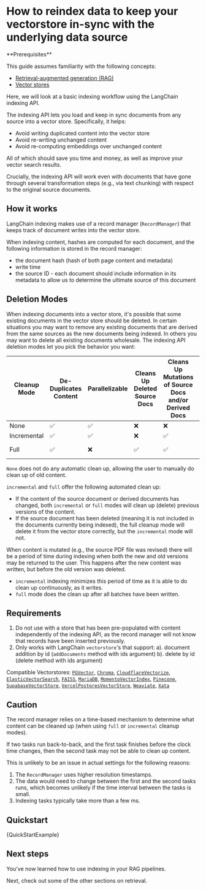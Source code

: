 # How to reindex data to keep your vectorstore in-sync with the underlying data source

<Info>
**Prerequisites**


This guide assumes familiarity with the following concepts:

- [Retrieval-augmented generation (RAG)](/oss/python/tutorials/rag/)
- [Vector stores](/oss/python/concepts/#vectorstores)

</Info>

Here, we will look at a basic indexing workflow using the LangChain indexing API.

The indexing API lets you load and keep in sync documents from any source into a vector store. Specifically, it helps:

- Avoid writing duplicated content into the vector store
- Avoid re-writing unchanged content
- Avoid re-computing embeddings over unchanged content

All of which should save you time and money, as well as improve your vector search results.

Crucially, the indexing API will work even with documents that have gone through several transformation steps (e.g., via text chunking) with respect to the original source documents.

## How it works

LangChain indexing makes use of a record manager (`RecordManager`) that keeps track of document writes into the vector store.

When indexing content, hashes are computed for each document, and the following information is stored in the record manager:

- the document hash (hash of both page content and metadata)
- write time
- the source ID - each document should include information in its metadata to allow us to determine the ultimate source of this document

## Deletion Modes

When indexing documents into a vector store, it's possible that some existing documents in the vector store should be deleted.
In certain situations you may want to remove any existing documents that are derived from the same sources as the new documents being indexed.
In others you may want to delete all existing documents wholesale. The indexing API deletion modes let you pick the behavior you want:

| Cleanup Mode | De-Duplicates Content | Parallelizable | Cleans Up Deleted Source Docs | Cleans Up Mutations of Source Docs and/or Derived Docs | Clean Up Timing    |
| ------------ | --------------------- | -------------- | ----------------------------- | ------------------------------------------------------ | ------------------ |
| None         | ✅                    | ✅             | ❌                            | ❌                                                     | -                  |
| Incremental  | ✅                    | ✅             | ❌                            | ✅                                                     | Continuously       |
| Full         | ✅                    | ❌             | ✅                            | ✅                                                     | At end of indexing |

`None` does not do any automatic clean up, allowing the user to manually do clean up of old content.

`incremental` and `full` offer the following automated clean up:

- If the content of the source document or derived documents has changed, both `incremental` or `full` modes will clean up (delete) previous versions of the content.
- If the source document has been deleted (meaning it is not included in the documents currently being indexed), the full cleanup mode will delete it from the vector store correctly, but the `incremental` mode will not.

When content is mutated (e.g., the source PDF file was revised) there will be a period of time during indexing when both the new and old versions may be returned to the user. This happens after the new content was written, but before the old version was deleted.

- `incremental` indexing minimizes this period of time as it is able to do clean up continuously, as it writes.
- `full` mode does the clean up after all batches have been written.

## Requirements

1. Do not use with a store that has been pre-populated with content independently of the indexing API, as the record manager will not know that records have been inserted previously.
2. Only works with LangChain `vectorstore`'s that support:
   a). document addition by id (`addDocuments` method with ids argument)
   b). delete by id (delete method with ids argument)

Compatible Vectorstores: [`PGVector`](/oss/python/integrations/vectorstores/pgvector), [`Chroma`](/oss/python/integrations/vectorstores/chroma), [`CloudflareVectorize`](/oss/python/integrations/vectorstores/cloudflare_vectorize),
[`ElasticVectorSearch`](/oss/python/integrations/vectorstores/elasticsearch), [`FAISS`](/oss/python/integrations/vectorstores/faiss), [`MariaDB`](/oss/python/integrations/vectorstores/mariadb), [`MomentoVectorIndex`](/oss/python/integrations/vectorstores/momento_vector_index),
[`Pinecone`](/oss/python/integrations/vectorstores/pinecone), [`SupabaseVectorStore`](/oss/python/integrations/vectorstores/supabase), [`VercelPostgresVectorStore`](/oss/python/integrations/vectorstores/vercel_postgres),
[`Weaviate`](/oss/python/integrations/vectorstores/weaviate), [`Xata`](/oss/python/integrations/vectorstores/xata)

## Caution

The record manager relies on a time-based mechanism to determine what content can be cleaned up (when using `full` or `incremental` cleanup modes).

If two tasks run back-to-back, and the first task finishes before the clock time changes, then the second task may not be able to clean up content.

This is unlikely to be an issue in actual settings for the following reasons:

1. The `RecordManager` uses higher resolution timestamps.
2. The data would need to change between the first and the second tasks runs, which becomes unlikely if the time interval between the tasks is small.
3. Indexing tasks typically take more than a few ms.

## Quickstart


<CodeBlock language="typescript">{QuickStartExample}</CodeBlock>

## Next steps

You've now learned how to use indexing in your RAG pipelines.

Next, check out some of the other sections on retrieval.
